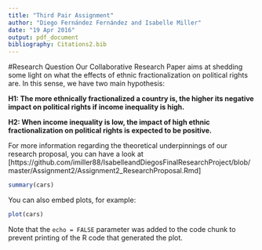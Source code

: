 ```yaml
---
title: "Third Pair Assignment"
author: "Diego Fernández Fernández and Isabelle Miller"
date: "19 Apr 2016"
output: pdf_document
bibliography: Citations2.bib
---
```


#Research Question
Our Collaborative Research Paper aims at shedding some light on what the effects of ethnic fractionalization on political rights are. In this sense, we have two main hypothesis: 

**H1: The more ethnically fractionalized a country is, the higher its negative impact on political rights if income inequality is high.**

**H2: When income inequality is low, the impact of high ethnic fractionalization on political rights is expected to be positive.**

For more information regarding the theoretical underpinnings of our research proposal, you can have a look at [https://github.com/imiller88/IsabelleandDiegosFinalResearchProject/blob/master/Assignment2/Assignment2_ResearchProposal.Rmd]

```r
summary(cars)
```

You can also embed plots, for example:

```r
plot(cars)
```

Note that the `echo = FALSE` parameter was added to the code chunk to prevent printing of the R code that generated the plot.
